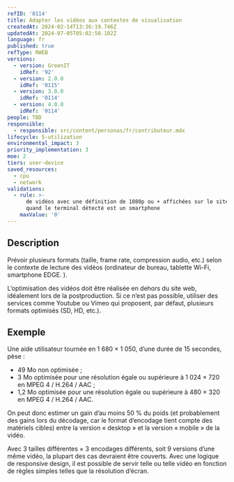 ```yaml
---
refID: '0114'
title: Adapter les vidéos aux contextes de visualisation
createdAt: 2024-02-14T13:36:19.746Z
updatedAt: 2024-07-05T05:02:50.102Z
language: fr
published: true
refType: RWEB
versions:
  - version: GreenIT
    idRef: '92'
  - version: 2.0.0
    idRef: '0115'
  - version: 3.0.0
    idRef: '0114'
  - version: 4.0.0
    idRef: '0114'
people: TBD
responsible:
  - responsible: src/content/personas/fr/contributeur.mdx
lifecycle: 5-utilization
environmental_impact: 3
priority_implementation: 3
moe: 2
tiers: user-device
saved_resources:
  - cpu
  - network
validations:
  - rule: >-
      de vidéos avec une définition de 1080p ou + affichées sur le site web
      quand le terminal détecté est un smartphone
    maxValue: '0'
---
```


## Description

Prévoir plusieurs formats (taille, frame rate, compression audio, etc.) selon le contexte de lecture des vidéos (ordinateur de bureau, tablette Wi-Fi, smartphone EDGE. ).

L’optimisation des vidéos doit être réalisée en dehors du site web, idéalement lors de la postproduction. Si ce n’est pas possible, utiliser des services comme Youtube ou Vimeo qui proposent, par défaut, plusieurs formats optimisés (SD, HD, etc.).

## Exemple

Une aide utilisateur tournée en 1 680 × 1 050, d’une durée de 15 secondes, pèse :

* 49 Mo non optimisée ;
* 3 Mo optimisée pour une résolution égale ou supérieure à 1 024 × 720 en MPEG 4 / H.264 / AAC ;
* 1,2 Mo optimisée pour une résolution  égale  ou  supérieure  à 480 × 320 en MPEG 4 / H.264 / AAC.

On peut donc estimer un gain d’au moins 50 % du poids (et probablement des gains lors du décodage, car le format d’encodage tient compte des matériels cibles) entre la version « desktop » et la version
« mobile » de la vidéo.

Avec 3 tailles différentes × 3 encodages différents, soit 9 versions d’une même vidéo, la plupart des cas devraient être couverts. Avec une logique de responsive design, il est possible de servir telle ou telle vidéo en fonction de règles simples telles que la résolution d’écran.
